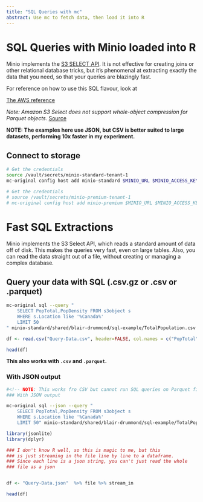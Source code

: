 ```yaml
---
title: "SQL Queries with mc"
abstract: Use mc to fetch data, then load it into R
---
```


# SQL Queries with Minio loaded into R

Minio implements the [S3 SELECT API](https://docs.min.io/docs/minio-select-api-quickstart-guide.html). It is not effective for creating joins or other relational database tricks, but it's phenomenal at extracting exactly the data that you need, so that your queries are blazingly fast.


For reference on how to use this SQL flavour, look at

[The AWS reference](https://docs.aws.amazon.com/AmazonS3/latest/dev/s3-glacier-select-sql-reference-select.html)

*Note: Amazon S3 Select does not support whole-object compression for Parquet objects.*
[Source](https://boto3.amazonaws.com/v1/documentation/api/latest/reference/services/s3.html#S3.Client.select_object_content)

**NOTE: The examples here use JSON, but CSV is better suited to large datasets, performing 10x faster in my experiment.**


## Connect to storage

```sh
# Get the credentials
source /vault/secrets/minio-standard-tenant-1
mc-original config host add minio-standard $MINIO_URL $MINIO_ACCESS_KEY $MINIO_SECRET_KEY

# Get the credentials
# source /vault/secrets/minio-premium-tenant-1
# mc-original config host add minio-premium $MINIO_URL $MINIO_ACCESS_KEY $MINIO_SECRET_KEY
```

# Fast SQL Extractions

Minio implements the S3 Select API, which reads a standard amount of data off of disk. This makes the queries very fast, even on large tables. Also, you can read the data straight out of a file, without creating or managing a complex database.


## Query your data with SQL (.csv.gz or .csv or .parquet)

```sh
mc-original sql --query "
    SELECT PopTotal,PopDensity FROM s3object s
    WHERE s.Location like '%Canada%'
    LIMIT 50
" minio-standard/shared/blair-drummond/sql-example/TotalPopulation.csv.gz > Query-Data.csv
```

```r
df <- read.csv("Query-Data.csv", header=FALSE, col.names = c("PopTotal", "PopDensity"))

head(df)
```

**This also works with `.csv` and `.parquet`.**

### With JSON output

```sh
#<!-- NOTE: This works fro CSV but cannot run SQL queries on Parquet files due to security reason  -->
### With JSON output

mc-original sql --json --query "
    SELECT PopTotal,PopDensity FROM s3object s
    WHERE s.Location like '%Canada%'
    LIMIT 50" minio-standard/shared/blair-drummond/sql-example/TotalPopulation.csv.gz > Query-Data.json
```


```r
library(jsonlite)
library(dplyr)

### I don't know R well, so this is magic to me, but this
### is just streaming in the file line by line to a dataframe.
### Since each line is a json string, you can't just read the whole
### file as a json


df <- "Query-Data.json"  %>% file %>% stream_in

head(df)
```

